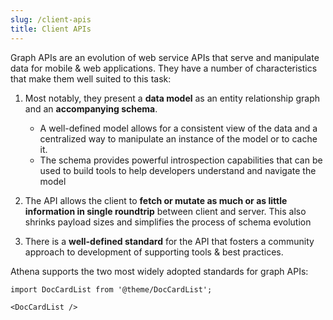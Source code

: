 ```yaml
---
slug: /client-apis
title: Client APIs
---
```


[//]: # (Copyright 2024 Paion Data)

[//]: # (Licensed under the Apache License, Version 2.0 &#40;the "License"&#41;;)
[//]: # (you may not use this file except in compliance with the License.)
[//]: # (You may obtain a copy of the License at)

[//]: # (    http://www.apache.org/licenses/LICENSE-2.0)

[//]: # (Unless required by applicable law or agreed to in writing, software)
[//]: # (distributed under the License is distributed on an "AS IS" BASIS,)
[//]: # (WITHOUT WARRANTIES OR CONDITIONS OF ANY KIND, either express or implied.)
[//]: # (See the License for the specific language governing permissions and)
[//]: # (limitations under the License.)

Graph APIs are an evolution of web service APIs that serve and manipulate data for mobile & web applications. They have
a number of characteristics that make them well suited to this task:

1. Most notably, they present a **data model** as an entity relationship graph and an **accompanying schema**.

   - A well-defined model allows for a consistent view of the data and a centralized way to manipulate an instance of
     the model or to cache it.
   - The schema provides powerful introspection capabilities that can be used to build tools to help developers
     understand and navigate the model

2. The API allows the client to **fetch or mutate as much or as little information in single roundtrip** between client
   and server. This also shrinks payload sizes and simplifies the process of schema evolution
3. There is a **well-defined standard** for the API that fosters a community approach to development of supporting tools
   & best practices.

Athena supports the two most widely adopted standards for graph APIs:

```mdx-code-block
import DocCardList from '@theme/DocCardList';

<DocCardList />
```
